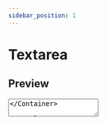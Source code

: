 ```yaml
---
sidebar_position: 1
---
```


# Textarea

## Preview


<Container>
  <Textarea />
</Container>

```tsx
import Textarea from "@repo/ui/Textarea";

<Textarea />;
```

## Installation

```bash
npx the-dig@latest add Textarea
```

## Props

| Prop             | Type                                          | Default                                                                                                           |
| ---------------- | --------------------------------------------- | ----------------------------------------------------------------------------------------------------------------- |
| `variant`        | `"primary"` \| `"secondary"`                  | `"primary"`                                                                                                       |
| `hasError`       | `boolean`                                     | `false`                                                                                                           |
| `startAdornment` | `ReactNode`                                   | -                                                                                                                 |
| Others           | `TextareaHTMLAttributes<HTMLTextAreaElement>` | <RedirectLink href="https://developer.mozilla.org/en-US/docs/Web/API/HTMLTextAreaElement">Document</RedirectLink> |

## Variants

<Container>
  <Textarea variant="primary" />
  <Textarea variant="secondary" />
</Container>

```tsx
import Textarea from "@repo/ui/Textarea";

<Textarea variant="primary" />
<Textarea variant="secondary" />
```

## Has Error

<Container>
  <Textarea hasError />
</Container>

```tsx
import Textarea from "@repo/ui/Textarea";

<Textarea hasError />;
```

## Start Adornment

<Container>
  <Textarea startAdornment={<BadgeCheck size={18} />} />
</Container>

```tsx
import Textarea from "@repo/ui/Textarea";
import { BadgeCheck } from "lucide-react";

<Textarea startAdornment={<BadgeCheck size={18} />} />;
```
